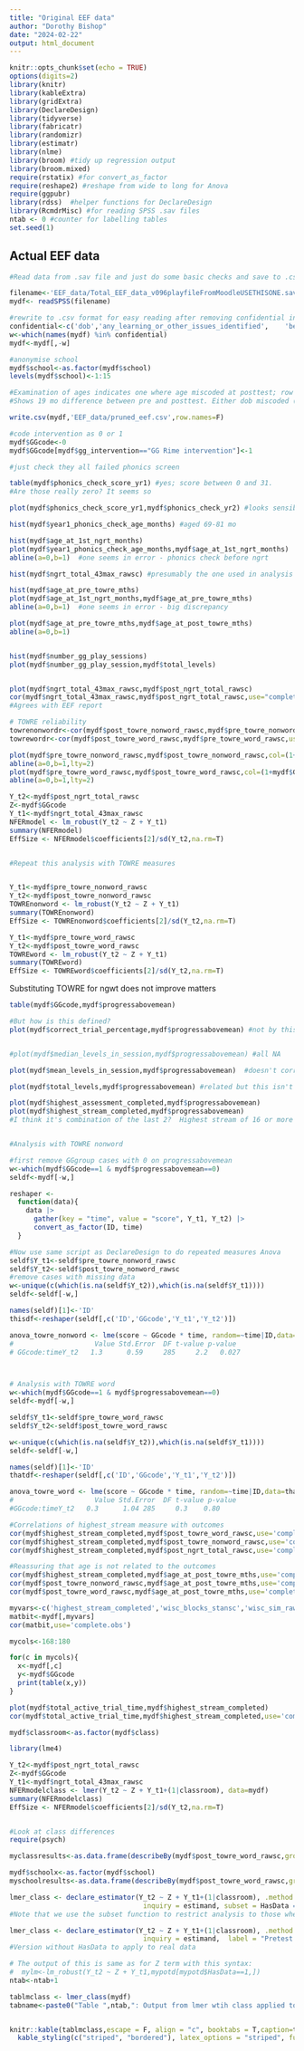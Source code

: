 ```yaml
---
title: "Original EEF data"
author: "Dorothy Bishop"
date: "2024-02-22"
output: html_document
---
```


```r
knitr::opts_chunk$set(echo = TRUE)
options(digits=2)
library(knitr)
library(kableExtra)
library(gridExtra)
library(DeclareDesign)
library(tidyverse)
library(fabricatr)
library(randomizr)
library(estimatr)
library(nlme)
library(broom) #tidy up regression output
library(broom.mixed)
require(rstatix) #for convert_as_factor
require(reshape2) #reshape from wide to long for Anova
require(ggpubr)
library(rdss)  #helper functions for DeclareDesign
library(RcmdrMisc) #for reading SPSS .sav files
ntab <- 0 #counter for labelling tables
set.seed(1)
```

## Actual EEF data

```r

#Read data from .sav file and just do some basic checks and save to .csv

filename<-'EEF_data/Total_EEF_data_v096playfileFromMoodleUSETHISONE.sav'
mydf<- readSPSS(filename)

#rewrite to .csv format for easy reading after removing confidential information
confidential<-c('dob','any_learning_or_other_issues_identified',	'behaviour_problems',	'adhd',	'health_issues',	'physical_disability',	'asd',	'dyslexia',	'other_diagnosis')
w<-which(names(mydf) %in% confidential)
mydf<-mydf[,-w]

#anonymise school
mydf$school<-as.factor(mydf$school)
levels(mydf$school)<-1:15

#Examination of ages indicates one where age miscoded at posttest; row 234, excel code 245
#Shows 19 mo difference between pre and posttest. Either dob miscoded (age 6) or date of testing.  Subsequent analysis of dates suggests this was youngest child, 6 yr at first test. Haven't altered this yet; not sure if it makes any difference to any analyses

write.csv(mydf,'EEF_data/pruned_eef.csv',row.names=F)

#code intervention as 0 or 1
mydf$GGcode<-0
mydf$GGcode[mydf$gg_intervention=="GG Rime intervention"]<-1

#just check they all failed phonics screen

table(mydf$phonics_check_score_yr1) #yes; score between 0 and 31.
#Are those really zero? It seems so

plot(mydf$phonics_check_score_yr1,mydf$phonics_check_yr2) #looks sensible

hist(mydf$year1_phonics_check_age_months) #aged 69-81 mo

hist(mydf$age_at_1st_ngrt_months)
plot(mydf$year1_phonics_check_age_months,mydf$age_at_1st_ngrt_months)
abline(a=0,b=1)  #one seems in error - phonics check before ngrt

hist(mydf$ngrt_total_43max_rawsc) #presumably the one used in analysis

hist(mydf$age_at_pre_towre_mths)
plot(mydf$age_at_1st_ngrt_months,mydf$age_at_pre_towre_mths)
abline(a=0,b=1)  #one seems in error - big discrepancy

plot(mydf$age_at_pre_towre_mths,mydf$age_at_post_towre_mths)
abline(a=0,b=1) 


hist(mydf$number_gg_play_sessions)
plot(mydf$number_gg_play_session,mydf$total_levels)


plot(mydf$ngrt_total_43max_rawsc,mydf$post_ngrt_total_rawsc)
cor(mydf$ngrt_total_43max_rawsc,mydf$post_ngrt_total_rawsc,use="complete.obs")
#Agrees with EEF report

# TOWRE reliability
towrenonwordr<-cor(mydf$post_towre_nonword_rawsc,mydf$pre_towre_nonword_rawsc,use="complete.obs")
towrewordr<-cor(mydf$post_towre_word_rawsc,mydf$pre_towre_word_rawsc,use="complete.obs")

plot(mydf$pre_towre_nonword_rawsc,mydf$post_towre_nonword_rawsc,col=(1+mydf$GGcode))
abline(a=0,b=1,lty=2)
plot(mydf$pre_towre_word_rawsc,mydf$post_towre_word_rawsc,col=(1+mydf$GGcode))
abline(a=0,b=1,lty=2)

```

```r
Y_t2<-mydf$post_ngrt_total_rawsc
Z<-mydf$GGcode
Y_t1<-mydf$ngrt_total_43max_rawsc
NFERmodel <- lm_robust(Y_t2 ~ Z + Y_t1)
summary(NFERmodel)
EffSize <- NFERmodel$coefficients[2]/sd(Y_t2,na.rm=T)


#Repeat this analysis with TOWRE measures


Y_t1<-mydf$pre_towre_nonword_rawsc
Y_t2<-mydf$post_towre_nonword_rawsc
TOWREnonword <- lm_robust(Y_t2 ~ Z + Y_t1)
summary(TOWREnonword)
EffSize <- TOWREnonword$coefficients[2]/sd(Y_t2,na.rm=T)

Y_t1<-mydf$pre_towre_word_rawsc
Y_t2<-mydf$post_towre_word_rawsc
TOWREword <- lm_robust(Y_t2 ~ Z + Y_t1)
summary(TOWREword)
EffSize <- TOWREword$coefficients[2]/sd(Y_t2,na.rm=T)
```

Substituting TOWRE for ngwt does not improve matters

```r
table(mydf$GGcode,mydf$progressabovemean)

#But how is this defined?
plot(mydf$correct_trial_percentage,mydf$progressabovemean) #not by this


#plot(mydf$median_levels_in_session,mydf$progressabovemean) #all NA

plot(mydf$mean_levels_in_session,mydf$progressabovemean)  #doesn't correspond

plot(mydf$total_levels,mydf$progressabovemean) #related but this isn't it

plot(mydf$highest_assessment_completed,mydf$progressabovemean) 
plot(mydf$highest_stream_completed,mydf$progressabovemean) 
#I think it's combination of the last 2?  Highest stream of 16 or more are all coded as above mean; with 15, there are 2 cases coded 1 and 6 cases coded 0


#Analysis with TOWRE nonword

#first remove GGgroup cases with 0 on progressabovemean
w<-which(mydf$GGcode==1 & mydf$progressabovemean==0)
seldf<-mydf[-w,]

reshaper <- 
  function(data){
    data |> 
      gather(key = "time", value = "score", Y_t1, Y_t2) |> 
      convert_as_factor(ID, time)
  }

#Now use same script as DeclareDesign to do repeated measures Anova
seldf$Y_t1<-seldf$pre_towre_nonword_rawsc
seldf$Y_t2<-seldf$post_towre_nonword_rawsc
#remove cases with missing data
w<-unique(c(which(is.na(seldf$Y_t2)),which(is.na(seldf$Y_t1))))
seldf<-seldf[-w,]

names(seldf)[1]<-'ID'
thisdf<-reshaper(seldf[,c('ID','GGcode','Y_t1','Y_t2')])

anova_towre_nonword <- lme(score ~ GGcode * time, random=~time|ID,data=thisdf)
#                    Value Std.Error  DF t-value p-value
# GGcode:timeY_t2   1.3      0.59     285     2.2   0.027



# Analysis with TOWRE word
w<-which(mydf$GGcode==1 & mydf$progressabovemean==0)
seldf<-mydf[-w,]

seldf$Y_t1<-seldf$pre_towre_word_rawsc
seldf$Y_t2<-seldf$post_towre_word_rawsc

w<-unique(c(which(is.na(seldf$Y_t2)),which(is.na(seldf$Y_t1))))
seldf<-seldf[-w,]

names(seldf)[1]<-'ID'
thatdf<-reshaper(seldf[,c('ID','GGcode','Y_t1','Y_t2')])

anova_towre_word <- lme(score ~ GGcode * time, random=~time|ID,data=thatdf)
#                    Value Std.Error  DF t-value p-value
#GGcode:timeY_t2   0.3      1.04 285     0.3    0.80

#Correlations of highest_stream measure with outcomes
cor(mydf$highest_stream_completed,mydf$post_towre_word_rawsc,use='complete.obs')
cor(mydf$highest_stream_completed,mydf$post_towre_nonword_rawsc,use='complete.obs')
cor(mydf$highest_stream_completed,mydf$post_ngrt_total_rawsc,use='complete.obs')

#Reassuring that age is not related to the outcomes
cor(mydf$highest_stream_completed,mydf$age_at_post_towre_mths,use='complete.obs')
cor(mydf$post_towre_nonword_rawsc,mydf$age_at_post_towre_mths,use='complete.obs')
cor(mydf$post_towre_word_rawsc,mydf$age_at_post_towre_mths,use='complete.obs')

myvars<-c('highest_stream_completed','wisc_blocks_stansc','wisc_sim_rawsc','wisc_dig_rawsc','phonics_check_score_yr1','bpvs_rawsc')
matbit<-mydf[,myvars]
cor(matbit,use='complete.obs')

mycols<-168:180

for(c in mycols){
  x<-mydf[,c]
  y<-mydf$GGcode
  print(table(x,y))
}

plot(mydf$total_active_trial_time,mydf$highest_stream_completed)
cor(mydf$total_active_trial_time,mydf$highest_stream_completed,use='complete.obs')

mydf$classroom<-as.factor(mydf$class)

library(lme4)

Y_t2<-mydf$post_ngrt_total_rawsc
Z<-mydf$GGcode
Y_t1<-mydf$ngrt_total_43max_rawsc
NFERmodelclass <- lmer(Y_t2 ~ Z + Y_t1+(1|classroom), data=mydf)
summary(NFERmodelclass)
EffSize <- NFERmodel$coefficients[2]/sd(Y_t2,na.rm=T)


#Look at class differences
require(psych)

myclassresults<-as.data.frame(describeBy(mydf$post_towre_word_rawsc,group=mydf$classroom,na.rm=T,mat=T))[,2:6]

mydf$schoolx<-as.factor(mydf$school)
myschoolresults<-as.data.frame(describeBy(mydf$post_towre_word_rawsc,group=mydf$schoolx,na.rm=T,mat=T))[,2:6]
```

```r

lmer_class <- declare_estimator(Y_t2 ~ Z + Y_t1+(1|classroom), .method = lmer, 
                                 inquiry = estimand, subset = HasData == 1, label = "Pretest as covariate")
#Note that we use the subset function to restrict analysis to those where HasData = 1

lmer_class <- declare_estimator(Y_t2 ~ Z + Y_t1+(1|classroom), .method = lmer, 
                                 inquiry = estimand,  label = "Pretest as covariate")
#Version without HasData to apply to real data

# The output of this is same as for Z term with this syntax:
#  mylm<-lm_robust(Y_t2 ~ Z + Y_t1,mypotd[mypotd$HasData==1,])
ntab<-ntab+1

tablmclass <- lmer_class(mydf)
tabname<-paste0("Table ",ntab,": Output from lmer wtih class applied to simulated data")


knitr::kable(tablmclass,escape = F, align = "c", booktabs = T,caption=tabname) %>%
  kable_styling(c("striped", "bordered"), latex_options = "striped", full_width = F)
```

